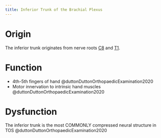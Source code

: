 ```yaml
---
title: Inferior Trunk of the Brachial Plexus
---
```


# Origin
The inferior trunk originates from nerve roots [C8]({{< var ref-nerve-root.c8 >}}) and [T1]({{< var ref-nerve-root.t1 >}}).


# Function

- 4th-5th fingers of hand @duttonDuttonOrthopaedicExamination2020
- Motor innervation to intrinsic hand muscles @duttonDuttonOrthopaedicExamination2020

# Dysfunction

The inferior trunk is the most COMMONLY compressed neural structure in TOS @duttonDuttonOrthopaedicExamination2020